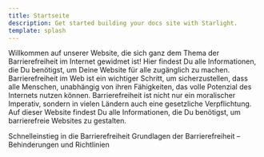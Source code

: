 ```yaml
---
title: Startseite
description: Get started building your docs site with Starlight.
template: splash
---
```



Willkommen auf unserer Website, die sich ganz dem Thema der Barrierefreiheit im Internet gewidmet ist! Hier findest
Du alle Informationen, die Du benötigst, um Deine Website für alle zugänglich zu machen. Barrierefreiheit im Web
ist ein wichtiger Schritt, um sicherzustellen, dass alle Menschen, unabhängig von ihren Fähigkeiten, das volle
Potenzial des Internets nutzen können. Barrierefreiheit ist nicht nur ein moralischer Imperativ, sondern in vielen
Ländern auch eine gesetzliche Verpflichtung. Auf dieser Website findest Du alle Informationen, die Du benötigst,
um barrierefreie Websites zu gestalten.

<CardGrid stagger>
	<LinkCard title="Schnelleinstieg in die Barrierefreiheit" href="/schnelleinstieg-in-die-barrierefreiheit/einleitung">
		Schnelleinstieg in die Barrierefreiheit
	</LinkCard>
    <LinkCard title="Grundlagen der Barrierefreiheit – Behinderungen und Richtlinien" href="/grundlagen-der-barrierefreiheit-behinderungen-und-richtlinien/einleitung">
        Grundlagen der Barrierefreiheit – Behinderungen und Richtlinien
	</LinkCard>
</CardGrid>
